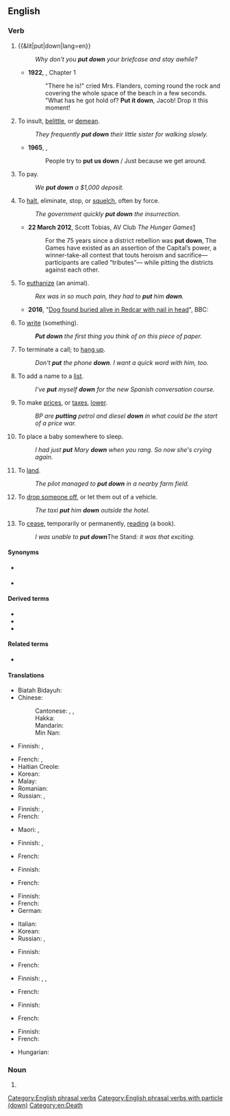 {{also|putdown|put-down}}
==English==

===Verb===
{{en-verb|puts down|putting down|put down}}

# {{&lit|put|down|lang=en}}
#: ''Why don't you '''put down''' your briefcase and stay awhile?''
#* '''1922''', {{w|Virginia Woolf}}, ''{{w|Jacob's Room}}'' Chapter 1
#*: "There he is!" cried Mrs. Flanders, coming round the rock and covering the whole space of the beach in a few seconds. "What has he got hold of? '''Put it down''', Jacob! Drop it this moment!
# {{lb|en|idiomatic}} To insult, [[belittle]], or [[demean]].
#: {{ant|en|compliment|talk up}}
#: ''They frequently '''put down''' their little sister for walking slowly.''
#* '''1965''', {{w|The Who}}, {{w|My Generation}}
#*: People try to '''put us down''' / Just because we get around.
# {{lb|en|of money as deposit}} To pay.
#: ''We '''put down''' a $1,000 deposit.''
# To [[halt]], eliminate, stop, or [[squelch]], often by force.
#: {{syn|en|end|stop|eliminate|extinguish}}
#: ''The government quickly '''put down''' the insurrection.''
#* '''22 March 2012''', Scott Tobias, AV Club ''The Hunger Games''[http://www.avclub.com/articles/the-hunger-games,71293/]
#*: For the 75 years since a district rebellion was '''put down''', The Games have existed as an assertion of the Capital’s power, a winner-take-all contest that touts heroism and sacrifice—participants are called “tributes”— while pitting the districts against each other.
# {{lb|en|euphemistic}} To [[euthanize]] (an animal).
#: {{syn|en|put to sleep|euthanize}}
#: ''Rex was in so much pain, they had to '''put''' him '''down'''.''
#* '''2016''', "[http://www.bbc.com/news/uk-england-tees-37708831 Dog found buried alive in Redcar with nail in head]", BBC:
#*: {{quote|en|A couple walking in Kirkleatham Woods, Redcar, heard whimpering and found the terrier-type animal in a mound of earth at about midday. It was rushed to a vet but its injuries were so serious it had to be '''put down'''.}}
# To [[write]] (something).
#: '''''Put down''' the first thing you think of on this piece of paper.''
# {{lb|en|of a telephone}} To terminate a call; to [[hang up]].
#: {{ant|en|pick up}}
#: {{syn|en|hang up}}
#: ''Don't '''put''' the phone '''down'''. I want a quick word with him, too.''
# To add a name to a [[list]].
#: ''I've '''put''' myself '''down''' for the new Spanish conversation course.''
# To make [[prices]], or [[taxes]], [[lower]].
#: ''BP are '''putting''' petrol and diesel '''down''' in what could be the start of a price war.''
# {{lb|en|idiomatic}} To place a baby somewhere to sleep.
#: ''I had just '''put''' Mary '''down''' when you rang. So now she's crying again.''
# {{lb|en|idiomatic|of an aircraft}} To [[land]].
#: ''The pilot managed to '''put down''' in a nearby farm field.''
# {{lb|en|idiomatic}} To [[drop off|drop someone off]], or let them out of a vehicle.
#: {{ant|en|pick up}}
#: ''The taxi '''put''' him '''down''' outside the hotel.''
# {{lb|en|idiomatic}} To [[cease]], temporarily or permanently, [[read]]ing (a book).
#: ''I was unable to '''put down''' ''The Stand'': it was that exciting.''

====Synonyms====
* {{sense|add a name to a list}} {{l|en|register}}
* {{sense|land an aircraft}} {{l|en|touch down}}

====Derived terms====
* {{l|en|put down as}}
* {{l|en|put down for}}
* {{l|en|put down to}}

====Related terms====
* {{l|en|put up}}

====Translations====
{{trans-top|set down, stop carrying}}
* Biatah Bidayuh: {{t|bth|pasan}}
* Chinese:
*: Cantonese: {{t|yue|擺低|sc=Hani}}, {{t|yue|摆低|tr=baai2 dai1|sc=Hani}}, {{t|yue|放低|tr=fong3 dai1|sc=Hani}}
*: Hakka: {{t|hak|放下|tr=piong-hâ|sc=Hani}}
*: Mandarin: {{t+|cmn|放下|tr=fàngxià|sc=Hani}}
*: Min Nan: {{t|nan|放下|tr=pàng-hē|sc=Hani}}
* Finnish: {{t+|fi|laskea}}, {{t|fi|[[laskea]] [[maa]]han}}
{{trans-mid}}
* French: {{t+|fr|poser}}, {{t+|fr|déposer}}
* Haitian Creole: {{t|ht|depoze}}
* Korean: {{t+|ko|내려놓다}}
* Malay: {{t|ms|meletakkan}}
* Romanian: {{t+|ro|așeza}}
* Russian: {{t+|ru|ста́вить|impf}}, {{t+|ru|поста́вить|pf}}
{{trans-bottom}}

{{trans-top|belittle, or demean}}
* Finnish: {{t+|fi|halventaa}}, {{t+|fi|vähätellä}}
* French: {{t+|fr|médire}}
{{trans-mid}}
* Maori: {{t|mi|whakatīkai}}, {{t|mi|whakatakē}}
{{trans-bottom}}

{{trans-top|pay a deposit}}
* Finnish: {{t+|fi|varata}}, {{t|fi|[[maksaa]] [[takuu]]}}
{{trans-mid}}
* French: {{t+|fr|déposer}}
{{trans-bottom}}

{{trans-top|halt, eliminate, often by force}}
* Finnish: {{t+|fi|kukistaa}}
{{trans-mid}}
* French: {{t+|fr|mater}}
{{trans-bottom}}

{{trans-top|administer euthanasia to an animal}}
* Finnish: {{t+|fi|lopettaa}}
* French: {{t+|fr|endormir}}
* German: {{t+|de|einschläfern}}
{{trans-mid}}
* Italian: {{t+|it|abbattere}}
* Korean: {{t|ko|안락사시키다}}
* Russian: {{t+|ru|усыпля́ть|impf}}, {{t+|ru|усыпи́ть|pf}}
{{trans-bottom}}

{{trans-top|terminate a telephone conversation}}
* Finnish: {{t+|fi|laskea}}
{{trans-mid}}
* French: {{t+|fr|reposer}}
{{trans-bottom}}

{{trans-top|add a name to a list}}
* Finnish: {{t+|fi|kirjata}}, {{t+|fi|lisätä}}, {{t+|fi|rekisteröidä}}
{{trans-mid}}
* French: {{t+|fr|inscrire}}
{{trans-bottom}}

{{trans-top|drop someone off}}
* Finnish: {{t+|fi|tiputtaa}}
{{trans-mid}}
* French: {{t+|fr|déposer}}
{{trans-bottom}}

{{trans-top|cease reading a document}}
* Finnish: {{t|fi|[[laskea]] [[käsistään]]}}
* French: {{t+|fr|poser}}
{{trans-mid}}
* Hungarian: {{t+|hu|letesz}}
{{trans-bottom}}

===Noun===
{{en-noun}}

# {{alternative spelling of|put-down|lang=en}}

[[Category:English phrasal verbs]]
[[Category:English phrasal verbs with particle (down)]]
[[Category:en:Death]]